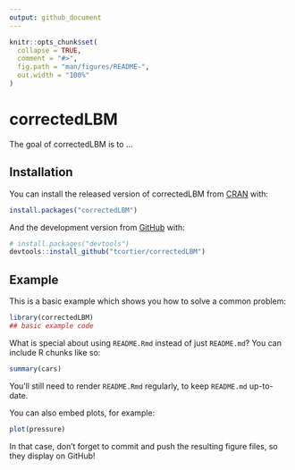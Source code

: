 ```yaml
---
output: github_document
---
```


<!-- README.md is generated from README.Rmd. Please edit that file -->

```r
knitr::opts_chunk$set(
  collapse = TRUE,
  comment = "#>",
  fig.path = "man/figures/README-",
  out.width = "100%"
)
```

# correctedLBM

<!-- badges: start -->
<!-- badges: end -->

The goal of correctedLBM is to ...

## Installation

You can install the released version of correctedLBM from [CRAN](https://CRAN.R-project.org) with:

``` r
install.packages("correctedLBM")
```

And the development version from [GitHub](https://github.com/) with:

``` r
# install.packages("devtools")
devtools::install_github("tcortier/correctedLBM")
```
## Example

This is a basic example which shows you how to solve a common problem:

```r
library(correctedLBM)
## basic example code
```

What is special about using `README.Rmd` instead of just `README.md`? You can include R chunks like so:

```r
summary(cars)
```

You'll still need to render `README.Rmd` regularly, to keep `README.md` up-to-date.

You can also embed plots, for example:

```r
plot(pressure)
```

In that case, don't forget to commit and push the resulting figure files, so they display on GitHub!
